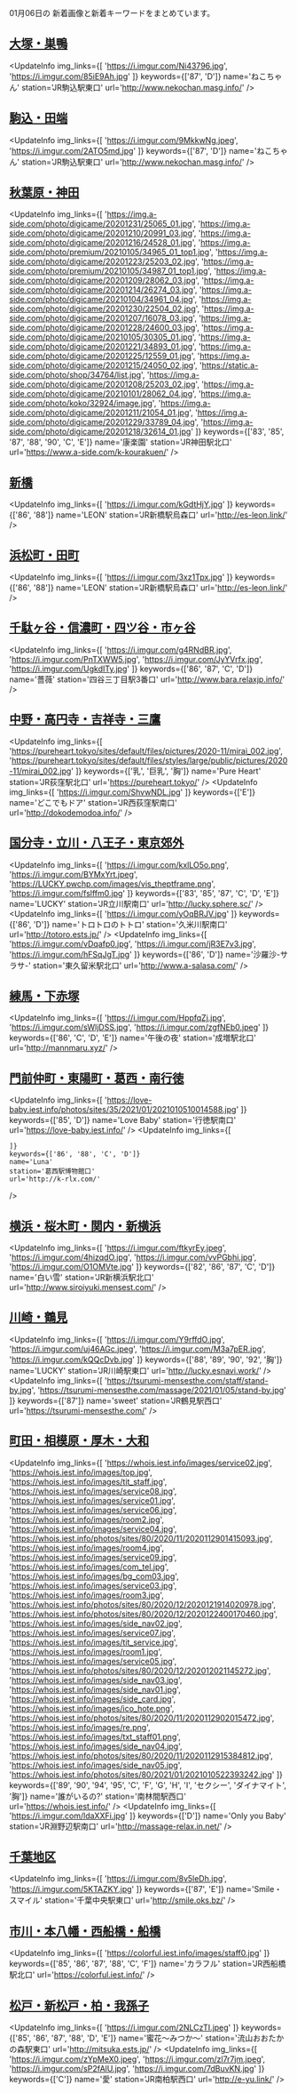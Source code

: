 

01月06日の
新着画像と新着キーワードをまとめています。

<DmmAffiliateIns />

## [大塚・巣鴨](/busty/0040)
<UpdateInfo
    img_links={[
    'https://i.imgur.com/Ni43796.jpg',
    'https://i.imgur.com/85iE9Ah.jpg'
    ]}
    keywords={['87', 'D']}
    name='ねこちゃん'
    station='JR駒込駅東口'
    url='http://www.nekochan.masg.info/'
/>
<DmmAffiliateIns />

## [駒込・田端](/busty/0050)
<UpdateInfo
    img_links={[
    'https://i.imgur.com/9MkkwNg.jpeg',
    'https://i.imgur.com/2ATO5md.jpg'
    ]}
    keywords={['87', 'D']}
    name='ねこちゃん'
    station='JR駒込駅東口'
    url='http://www.nekochan.masg.info/'
/>
<DmmAffiliateIns />

## [秋葉原・神田](/busty/0080)
<UpdateInfo
    img_links={[
    'https://img.a-side.com/photo/digicame/20201231/25065_01.jpg',
    'https://img.a-side.com/photo/digicame/20201210/20991_03.jpg',
    'https://img.a-side.com/photo/digicame/20201216/24528_01.jpg',
    'https://img.a-side.com/photo/premium/20210105/34965_01_top1.jpg',
    'https://img.a-side.com/photo/digicame/20201223/25203_02.jpg',
    'https://img.a-side.com/photo/premium/20210105/34987_01_top1.jpg',
    'https://img.a-side.com/photo/digicame/20201209/28062_03.jpg',
    'https://img.a-side.com/photo/digicame/20201214/26274_03.jpg',
    'https://img.a-side.com/photo/digicame/20210104/34961_04.jpg',
    'https://img.a-side.com/photo/digicame/20201230/22504_02.jpg',
    'https://img.a-side.com/photo/digicame/20201207/16078_03.jpg',
    'https://img.a-side.com/photo/digicame/20201228/24600_03.jpg',
    'https://img.a-side.com/photo/digicame/20210105/30305_01.jpg',
    'https://img.a-side.com/photo/digicame/20201221/34893_01.jpg',
    'https://img.a-side.com/photo/digicame/20201225/12559_01.jpg',
    'https://img.a-side.com/photo/digicame/20201215/24050_02.jpg',
    'https://static.a-side.com/photo/shop/34764/list.jpg',
    'https://img.a-side.com/photo/digicame/20201208/25203_02.jpg',
    'https://img.a-side.com/photo/digicame/20210101/28062_04.jpg',
    'https://img.a-side.com/photo/koko/32924/image.jpg',
    'https://img.a-side.com/photo/digicame/20201211/21054_01.jpg',
    'https://img.a-side.com/photo/digicame/20201229/33789_04.jpg',
    'https://img.a-side.com/photo/digicame/20201218/32614_01.jpg'
    ]}
    keywords={['83', '85', '87', '88', '90', 'C', 'E']}
    name='康楽園'
    station='JR神田駅北口'
    url='https://www.a-side.com/k-kourakuen/'
/>
<DmmAffiliateIns />

## [新橋](/busty/0100)
<UpdateInfo
    img_links={[
    'https://i.imgur.com/kGdtHjY.jpg'
    ]}
    keywords={['86', '88']}
    name='LEON'
    station='JR新橋駅烏森口'
    url='http://es-leon.link/'
/>
<DmmAffiliateIns />

## [浜松町・田町](/busty/0110)
<UpdateInfo
    img_links={[
    'https://i.imgur.com/3xz1Tpx.jpg'
    ]}
    keywords={['86', '88']}
    name='LEON'
    station='JR新橋駅烏森口'
    url='http://es-leon.link/'
/>
<DmmAffiliateIns />

## [千駄ヶ谷・信濃町・四ツ谷・市ヶ谷](/busty/0150)
<UpdateInfo
    img_links={[
    'https://i.imgur.com/g4RNdBR.jpg',
    'https://i.imgur.com/PnTXWW5.jpg',
    'https://i.imgur.com/JyYVrfx.jpg',
    'https://i.imgur.com/UgkdITy.jpg'
    ]}
    keywords={['86', '87', 'C', 'D']}
    name='薔薇'
    station='四谷三丁目駅3番口'
    url='http://www.bara.relaxjp.info/'
/>
<DmmAffiliateIns />

## [中野・高円寺・吉祥寺・三鷹](/busty/0180)
<UpdateInfo
    img_links={[
    'https://pureheart.tokyo/sites/default/files/pictures/2020-11/mirai_002.jpg',
    'https://pureheart.tokyo/sites/default/files/styles/large/public/pictures/2020-11/mirai_002.jpg'
    ]}
    keywords={['乳', '巨乳', '胸']}
    name='Pure Heart'
    station='JR荻窪駅北口'
    url='https://pureheart.tokyo/'
/>
<UpdateInfo
    img_links={[
    'https://i.imgur.com/ShvwNDL.jpg'
    ]}
    keywords={['E']}
    name='どこでもドア'
    station='JR西荻窪駅南口'
    url='http://dokodemodoa.info/'
/>
<DmmAffiliateIns />

## [国分寺・立川・八王子・東京郊外](/busty/0200)
<UpdateInfo
    img_links={[
    'https://i.imgur.com/kxlLO5o.png',
    'https://i.imgur.com/BYMxYrt.jpeg',
    'https://LUCKY.pwchp.com/images/vis_theptframe.png',
    'https://i.imgur.com/fslffm0.jpg'
    ]}
    keywords={['83', '85', '87', 'C', 'D', 'E']}
    name='LUCKY'
    station='JR立川駅南口'
    url='http://lucky.sphere.sc/'
/>
<UpdateInfo
    img_links={[
    'https://i.imgur.com/yOqBRJV.jpg'
    ]}
    keywords={['86', 'D']}
    name='トロトロのトトロ'
    station='久米川駅南口'
    url='http://totoro.ests.jp/'
/>
<UpdateInfo
    img_links={[
    'https://i.imgur.com/vDqafp0.jpg',
    'https://i.imgur.com/jR3E7v3.jpg',
    'https://i.imgur.com/hFSqJgT.jpg'
    ]}
    keywords={['86', 'D']}
    name='沙羅沙-サラサ-'
    station='東久留米駅北口'
    url='http://www.a-salasa.com/'
/>
<DmmAffiliateIns />

## [練馬・下赤塚](/busty/0220)
<UpdateInfo
    img_links={[
    'https://i.imgur.com/HppfqZj.jpg',
    'https://i.imgur.com/sWljDSS.jpg',
    'https://i.imgur.com/zgfNEb0.jpeg'
    ]}
    keywords={['86', 'C', 'D', 'E']}
    name='午後の夜'
    station='成増駅北口'
    url='http://mannmaru.xyz/'
/>
<DmmAffiliateIns />

## [門前仲町・東陽町・葛西・南行徳](/busty/0240)
<UpdateInfo
    img_links={[
    'https://love-baby.iest.info/photos/sites/35/2021/01/2021010510014588.jpg'
    ]}
    keywords={['85', 'D']}
    name='Love Baby'
    station='行徳駅南口'
    url='https://love-baby.iest.info/'
/>
<UpdateInfo
    img_links={[
    
    ]}
    keywords={['86', '88', 'C', 'D']}
    name='Luna'
    station='葛西駅博物館口'
    url='http://k-rlx.com/'
/>
<DmmAffiliateIns />

## [横浜・桜木町・関内・新横浜](/busty/0310)
<UpdateInfo
    img_links={[
    'https://i.imgur.com/ftkyrEy.jpeg',
    'https://i.imgur.com/4hizqdO.jpg',
    'https://i.imgur.com/vvPGbhi.jpg',
    'https://i.imgur.com/O1OMVte.jpg'
    ]}
    keywords={['82', '86', '87', 'C', 'D']}
    name='白い雪'
    station='JR新横浜駅北口'
    url='http://www.siroiyuki.mensest.com/'
/>
<DmmAffiliateIns />

## [川崎・鶴見](/busty/0320)
<UpdateInfo
    img_links={[
    'https://i.imgur.com/Y9rffdO.jpg',
    'https://i.imgur.com/uj46AGc.jpeg',
    'https://i.imgur.com/M3a7pER.jpg',
    'https://i.imgur.com/kQQcDvb.jpg'
    ]}
    keywords={['88', '89', '90', '92', '胸']}
    name='LUCKY'
    station='JR川崎駅東口'
    url='http://lucky.esnavi.work/'
/>
<UpdateInfo
    img_links={[
    'https://tsurumi-mensesthe.com/staff/stand-by.jpg',
    'https://tsurumi-mensesthe.com/massage/2021/01/05/stand-by.jpg'
    ]}
    keywords={['87']}
    name='sweet'
    station='JR鶴見駅西口'
    url='https://tsurumi-mensesthe.com/'
/>
<DmmAffiliateIns />

## [町田・相模原・厚木・大和](/busty/0330)
<UpdateInfo
    img_links={[
    'https://whois.iest.info/images/service02.jpg',
    'https://whois.iest.info/images/top.jpg',
    'https://whois.iest.info/images/tit_staff.jpg',
    'https://whois.iest.info/images/service08.jpg',
    'https://whois.iest.info/images/service01.jpg',
    'https://whois.iest.info/images/service06.jpg',
    'https://whois.iest.info/images/room2.jpg',
    'https://whois.iest.info/images/service04.jpg',
    'https://whois.iest.info/photos/sites/80/2020/11/2020112901415093.jpg',
    'https://whois.iest.info/images/room4.jpg',
    'https://whois.iest.info/images/service09.jpg',
    'https://whois.iest.info/images/com_tel.jpg',
    'https://whois.iest.info/images/bg_com03.jpg',
    'https://whois.iest.info/images/service03.jpg',
    'https://whois.iest.info/images/room3.jpg',
    'https://whois.iest.info/photos/sites/80/2020/12/2020121914020978.jpg',
    'https://whois.iest.info/photos/sites/80/2020/12/2020122400170460.jpg',
    'https://whois.iest.info/images/side_nav02.jpg',
    'https://whois.iest.info/images/service07.jpg',
    'https://whois.iest.info/images/tit_service.jpg',
    'https://whois.iest.info/images/room1.jpg',
    'https://whois.iest.info/images/service05.jpg',
    'https://whois.iest.info/photos/sites/80/2020/12/202012021145272.jpg',
    'https://whois.iest.info/images/side_nav03.jpg',
    'https://whois.iest.info/images/side_nav01.jpg',
    'https://whois.iest.info/images/side_card.jpg',
    'https://whois.iest.info/images/ico_hote.png',
    'https://whois.iest.info/photos/sites/80/2020/11/2020112902015472.jpg',
    'https://whois.iest.info/images/re.png',
    'https://whois.iest.info/images/txt_staff01.png',
    'https://whois.iest.info/images/side_nav04.jpg',
    'https://whois.iest.info/photos/sites/80/2020/11/2020112915384812.jpg',
    'https://whois.iest.info/images/side_nav05.jpg',
    'https://whois.iest.info/photos/sites/80/2021/01/2021010522393242.jpg'
    ]}
    keywords={['89', '90', '94', '95', 'C', 'F', 'G', 'H', 'I', 'セクシー', 'ダイナマイト', '胸']}
    name='誰がいるの?'
    station='南林間駅西口'
    url='https://whois.iest.info/'
/>
<UpdateInfo
    img_links={[
    'https://i.imgur.com/ldaXXFi.jpg'
    ]}
    keywords={['D']}
    name='Only you Baby'
    station='JR淵野辺駅南口'
    url='http://massage-relax.in.net/'
/>
<DmmAffiliateIns />

## [千葉地区](/busty/0500)
<UpdateInfo
    img_links={[
    'https://i.imgur.com/8v5leDh.jpg',
    'https://i.imgur.com/5KTAZKY.jpg'
    ]}
    keywords={['87', 'E']}
    name='Smile・スマイル'
    station='千葉中央駅東口'
    url='http://smile.oks.bz/'
/>
<DmmAffiliateIns />

## [市川・本八幡・西船橋・船橋](/busty/0510)
<UpdateInfo
    img_links={[
    'https://colorful.iest.info/images/staff0.jpg'
    ]}
    keywords={['85', '86', '87', '88', 'C', 'F']}
    name='カラフル'
    station='JR西船橋駅北口'
    url='https://colorful.iest.info/'
/>
<DmmAffiliateIns />

## [松戸・新松戸・柏・我孫子](/busty/0520)
<UpdateInfo
    img_links={[
    'https://i.imgur.com/2NLCzTI.jpeg'
    ]}
    keywords={['85', '86', '87', '88', 'D', 'E']}
    name='蜜花～みつか～'
    station='流山おおたかの森駅東口'
    url='http://mitsuka.ests.jp/'
/>
<UpdateInfo
    img_links={[
    'https://i.imgur.com/zYpMeX0.jpeg',
    'https://i.imgur.com/zl7r7jm.jpeg',
    'https://i.imgur.com/sP2fAlU.jpg',
    'https://i.imgur.com/7dBuvKN.jpg'
    ]}
    keywords={['C']}
    name='愛'
    station='JR南柏駅西口'
    url='http://e-yu.link/'
/>
<DmmAffiliateIns />

<DmmAffiliateScript />
